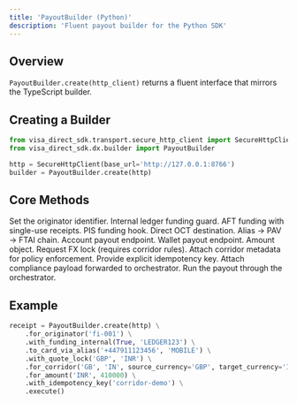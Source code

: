 ```yaml
---
title: 'PayoutBuilder (Python)'
description: 'Fluent payout builder for the Python SDK'
---
```


## Overview

`PayoutBuilder.create(http_client)` returns a fluent interface that mirrors the TypeScript builder.

## Creating a Builder

```python
from visa_direct_sdk.transport.secure_http_client import SecureHttpClient
from visa_direct_sdk.dx.builder import PayoutBuilder

http = SecureHttpClient(base_url='http://127.0.0.1:8766')
builder = PayoutBuilder.create(http)
```

## Core Methods

<ParamField path="PayoutBuilder" type="object">
  <Param path="for_originator(originator_id)" type="str">
    Set the originator identifier.
  </Param>
  <Param path="with_funding_internal(debit_confirmed, confirmation_ref)" type="bool, str">
    Internal ledger funding guard.
  </Param>
  <Param path="with_funding_from_card(receipt_id, status)" type="str, str">
    AFT funding with single-use receipts.
  </Param>
  <Param path="with_funding_from_external(payment_id, status)" type="str, str">
    PIS funding hook.
  </Param>
  <Param path="to_card_direct(pan_token)" type="str">
    Direct OCT destination.
  </Param>
  <Param path="to_card_via_alias(alias, alias_type='EMAIL')" type="str, str">
    Alias → PAV → FTAI chain.
  </Param>
  <Param path="to_account(account_id)" type="str">
    Account payout endpoint.
  </Param>
  <Param path="to_wallet(wallet_id)" type="str">
    Wallet payout endpoint.
  </Param>
  <Param path="for_amount(currency, minor)" type="str, int">
    Amount object.
  </Param>
  <Param path="with_quote_lock(src_currency, dst_currency)" type="str, str">
    Request FX lock (requires corridor rules).
  </Param>
  <Param path="for_corridor(source_country, target_country, ...)" type="str, str">
    Attach corridor metadata for policy enforcement.
  </Param>
  <Param path="with_idempotency_key(key)" type="str">
    Provide explicit idempotency key.
  </Param>
  <Param path="with_compliance(payload)" type="dict">
    Attach compliance payload forwarded to orchestrator.
  </Param>
  <Param path="execute()" type="dict">
    Run the payout through the orchestrator.
  </Param>
</ParamField>

## Example

```python
receipt = PayoutBuilder.create(http) \
    .for_originator('fi-001') \
    .with_funding_internal(True, 'LEDGER123') \
    .to_card_via_alias('+447911123456', 'MOBILE') \
    .with_quote_lock('GBP', 'INR') \
    .for_corridor('GB', 'IN', source_currency='GBP', target_currency='INR') \
    .for_amount('INR', 410000) \
    .with_idempotency_key('corridor-demo') \
    .execute()
```
